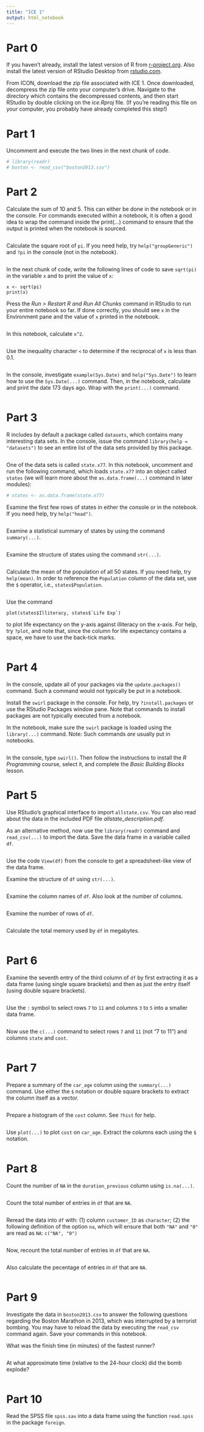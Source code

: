 ---
title: "ICE 1"
output: html_notebook
---

# Part 0

If you haven't already, install the latest version of R from
[r-project.org](http://www.r-project.org). Also install the latest
version of RStudio Desktop from [rstudio.com](http://www.rstudio.com).

From ICON, download the zip file associated with ICE 1. Once downloaded,
decompress the zip file onto your computer's drive. Navigate to the
directory which contains the decompressed contents, and then start
RStudio by double clicking on the *ice.Rproj* file. (If you're reading
this file on your computer, you probably have already completed this
step!)

# Part 1

Uncomment and execute the two lines in the next chunk of code.

```{r}

# library(readr)
# boston <- read_csv("boston2013.csv")

```

# Part 2

Calculate the sum of 10 and 5. This can either be done in the notebook
or in the console. For commands executed within a notebook, it is often
a good idea to wrap the command inside the print(...) command to ensure
that the output is printed when the notebook is sourced.

```{r}

```

Calculate the square root of `pi`. If you need help, try
`help("groupGeneric")` and `?pi` in the console (not in the notebook).

```{r}

```

In the next chunk of code, write the following lines of code to save
`sqrt(pi)` in the variable `x` and to print the value of `x`:

    x <- sqrt(pi)
    print(x)

Press the *Run > Restart R and Run All Chunks* command in RStudio to run
your entire notebook so far. If done correctly, you should see `x` in
the Environment pane and the value of `x` printed in the notebook.

```{r}

```

In this notebook, calculate `x^2`.

```{r}

```

Use the inequality character `<` to determine if the reciprocal of `x`
is less than 0.1.

```{r}

```

In the console, investigate `example(Sys.Date)` and `help("Sys.Date")`
to learn how to use the `Sys.Date(...)` command. Then, in the notebook,
calculate and print the date 173 days ago. Wrap with the `print(...)`
command.

```{r}

```

# Part 3

R includes by default a package called `datasets`, which contains many
interesting data sets. In the console, issue the command `library(help
= "datasets")` to see an entire list of the data sets provided by this
package.

```{r}

```

One of the data sets is called `state.x77`. In this notebook, uncomment
and run the following command, which loads `state.x77` into an object
called `states` (we will learn more about the `as.data.frame(...)`
command in later modules):

```{r}

# states <- as.data.frame(state.x77)

```

Examine the first few rows of states in either the console or in the
notebook. If you need help, try `help("head")`.

```{r}

```

Examine a statistical summary of states by using the command
`summary(...)`.

```{r}

```

Examine the structure of states using the command `str(...)`.

```{r}

```

Calculate the mean of the population of all 50 states. If you need help,
try `help(mean)`. In order to reference the `Population` column of the
data set, use the `$` operator, i.e., `states$Population`.

```{r}

```

Use the command

    plot(states$Illiteracy, states$`Life Exp`)

to plot life expectancy on the y-axis against illiteracy on the x-axis.
For help, try `?plot`, and note that, since the column for life
expectancy contains a space, we have to use the back-tick marks.

```{r}

```

# Part 4

In the console, update all of your packages via the `update.packages()`
command. Such a command would not typically be put in a notebook.



Install the `swirl` package in the console. For help, try
`?install.packages` or use the RStudio Packages window pane. Note that
commands to install packages are not typically executed from a notebook.



In the notebook, make sure the `swirl` package is loaded using the
`library(...)` command. Note: Such commands *are* usually put in
notebooks.

```{r}

```

In the console, type `swirl()`. Then follow the instructions to install
the *R Programming* course, select it, and complete the *Basic Building
Blocks* lesson.

# Part 5

Use RStudio's graphical interface to import `allstate.csv`. You can also
read about the data in the included PDF file *allstate_description.pdf*.

As an alternative method, now use the `library(readr)` command and
`read_csv(...)` to import the data. Save the data frame in a variable
called `df`.

```{r}

```

Use the code `View(df)` from the console to get a spreadsheet-like view
of the data frame.

Examine the structure of `df` using `str(...)`.

```{r}

```

Examine the column names of `df`. Also look at the number of columns.

```{r}

```

Examine the number of rows of `df`.

```{r}

```

Calculate the total memory used by `df` in megabytes.

```{r}

```

# Part 6

Examine the seventh entry of the third column of `df` by first
extracting it as a data frame (using single square brackets) and then as
just the entry itself (using double square brackets).

```{r}

```

Use the `:` symbol to select rows `7` to `11` and columns `3` to `5`
into a smaller data frame.

```{r}

```

Now use the `c(...)` command to select rows `7` and `11` (not "7 to 11")
and columns `state` and `cost`.

```{r}

```

# Part 7

Prepare a summary of the `car_age` column using the `summary(...)`
command. Use either the `$` notation or double square brackets to
extract the column itself as a vector.

```{r}

```

Prepare a histogram of the `cost` column. See `?hist` for help.

```{r}

```

Use `plot(...)` to plot `cost` on `car_age`. Extract the columns each
using the `$` notation.

```{r}

```

# Part 8

Count the number of `NA` in the `duration_previous` column using
`is.na(...)`.

```{r}

```

Count the total number of entries in `df` that are `NA`.

```{r}

```

Reread the data into `df` with: (1) column `customer_ID` as `character`;
(2) the following definition of the option `na`, which will ensure that
both `"NA"` and `"0"` are read as `NA`: `c("NA", "0")`

```{r}

```

Now, recount the total number of entries in `df` that are `NA`.

```{r}

```

Also calculate the pecentage of entries in `df` that are `NA`.

```{r}

```

# Part 9

Investigate the data in `boston2013.csv` to answer the following
questions regarding the Boston Marathon in 2013, which was interrupted
by a terrorist bombing. You may have to reload the data by executing the
`read_csv` command again. Save your commands in this notebook.

What was the finish time (in minutes) of the fastest runner?

```{r}

```

At what approximate time (relative to the 24-hour clock) did the bomb
explode?

```{r}

```

# Part 10

Read the SPSS file `spss.sav` into a data frame using the function
`read.spss` in the package `foreign`.

```{r}

```
